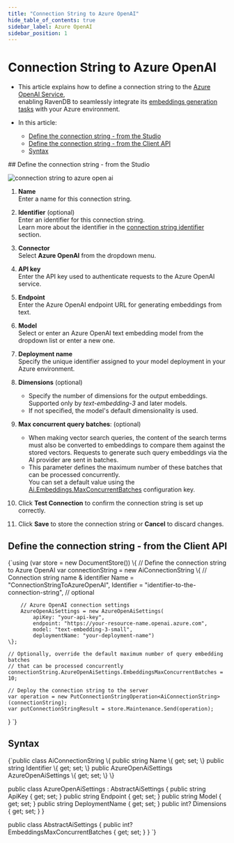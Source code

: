 ```yaml
---
title: "Connection String to Azure OpenAI"
hide_table_of_contents: true
sidebar_label: Azure OpenAI
sidebar_position: 1
---
```





# Connection String to Azure OpenAI
<LanguageSwitcher supportedLanguages={supportedLanguages} />
<LanguageContent language="csharp">

<Admonition type="note" title="">

* This article explains how to define a connection string to the [Azure OpenAI Service](https://azure.microsoft.com/en-us/products/ai-services/openai-service),  
  enabling RavenDB to seamlessly integrate its [embeddings generation tasks](../../ai-integration/generating-embeddings/overview.mdx) with your Azure environment.

* In this article:
  * [Define the connection string - from the Studio](../../ai-integration/connection-strings/azure-open-ai.mdx#define-the-connection-string---from-the-studio)
  * [Define the connection string - from the Client API](../../ai-integration/connection-strings/azure-open-ai.mdx#define-the-connection-string---from-the-client-api)
  * [Syntax](../../ai-integration/connection-strings/azure-open-ai.mdx#syntax) 
    
</Admonition>
## Define the connection string - from the Studio

![connection string to azure open ai](./assets/azure-open-ai.png)

1. **Name**  
   Enter a name for this connection string.

2. **Identifier** (optional)  
   Enter an identifier for this connection string.  
   Learn more about the identifier in the [connection string identifier](../../ai-integration/connection-strings/connection-strings-overview.mdx#the-connection-string-identifier) section.

3. **Connector**  
   Select **Azure OpenAI** from the dropdown menu.

4. **API key**  
   Enter the API key used to authenticate requests to the Azure OpenAI service.

5. **Endpoint**  
   Enter the Azure OpenAI endpoint URL for generating embeddings from text.

6. **Model**  
   Select or enter an Azure OpenAI text embedding model from the dropdown list or enter a new one.

7. **Deployment name**  
   Specify the unique identifier assigned to your model deployment in your Azure environment.

8. **Dimensions** (optional)  
   * Specify the number of dimensions for the output embeddings.  
     Supported only by _text-embedding-3_ and later models.  
   * If not specified, the model's default dimensionality is used.

9. **Max concurrent query batches**: (optional)  
   * When making vector search queries, the content of the search terms must also be converted to embeddings to compare them against the stored vectors.
     Requests to generate such query embeddings via the AI provider are sent in batches.
   * This parameter defines the maximum number of these batches that can be processed concurrently.  
     You can set a default value using the [Ai.Embeddings.MaxConcurrentBatches](../../server/configuration/ai-integration-configuration.mdx#aiembeddingsmaxconcurrentbatches) configuration key.

10. Click **Test Connection** to confirm the connection string is set up correctly.

11. Click **Save** to store the connection string or **Cancel** to discard changes.



## Define the connection string - from the Client API

<TabItem value="create_connection_string_azure_open_ai" label="create_connection_string_azure_open_ai">
<CodeBlock language="csharp">
{`using (var store = new DocumentStore())
\{
    // Define the connection string to Azure OpenAI
    var connectionString = new AiConnectionString
    \{
        // Connection string name & identifier
        Name = "ConnectionStringToAzureOpenAI", 
        Identifier = "identifier-to-the-connection-string", // optional
        
        // Azure OpenAI connection settings
        AzureOpenAiSettings = new AzureOpenAiSettings(
            apiKey: "your-api-key",
            endpoint: "https://your-resource-name.openai.azure.com",
            model: "text-embedding-3-small",
            deploymentName: "your-deployment-name")
    \};
    
    // Optionally, override the default maximum number of query embedding batches
    // that can be processed concurrently 
    connectionString.AzureOpenAiSettings.EmbeddingsMaxConcurrentBatches = 10;
    
    // Deploy the connection string to the server
    var operation = new PutConnectionStringOperation<AiConnectionString>(connectionString);
    var putConnectionStringResult = store.Maintenance.Send(operation);
\}
`}
</CodeBlock>
</TabItem>



## Syntax

<TabItem value="azure_open_ai_settings" label="azure_open_ai_settings">
<CodeBlock language="csharp">
{`public class AiConnectionString
\{
    public string Name \{ get; set; \}
    public string Identifier \{ get; set; \}
    public AzureOpenAiSettings AzureOpenAiSettings \{ get; set; \}
\}

public class AzureOpenAiSettings : AbstractAiSettings
\{
    public string ApiKey \{ get; set; \}
    public string Endpoint \{ get; set; \}
    public string Model \{ get; set; \}
    public string DeploymentName \{ get; set; \}
    public int? Dimensions \{ get; set; \}
\}

public class AbstractAiSettings
\{
    public int? EmbeddingsMaxConcurrentBatches \{ get; set; \}
\}
`}
</CodeBlock>
</TabItem>




</LanguageContent>

<!---
### Vector Search
- [RavenDB as a vector database](../../ai-integration/vector-search/ravendb-as-vector-database)
- [Vector search using a static index](../../ai-integration/vector-search/vector-search-using-static-index)
- [Vector search using a dynamic query](../../ai-integration/vector-search/vector-search-using-dynamic-query)

### Embeddings Generation
- [Generating embeddings - overview](../../ai-integration/generating-embeddings/overview)
- [Embeddings generation task](../../ai-integration/generating-embeddings/embeddings-generation-task)

### AI Connection Strings
- [Connection strings - overview](../../ai-integration/connection-strings/connection-strings-overview)


-->